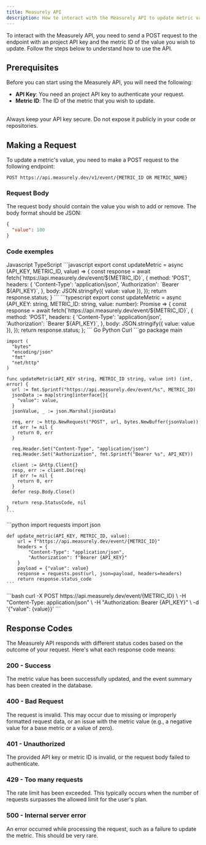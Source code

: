 ```yaml
---
title: Measurely API
description: How to interact with the Measurely API to update metric values.
---
```


To interact with the Measurely API, you need to send a POST request to the endpoint with an project API key and the metric ID of the value you wish to update. Follow the steps below to understand how to use the API.

## Prerequisites

Before you can start using the Measurely API, you will need the following:

- **API Key**: You need an project API key to authenticate your request.
- **Metric ID**: The ID of the metric that you wish to update.

<br />

<Note title='Remember' type='warning'>
  Always keep your API key secure. Do not expose it publicly in your code or
  repositories.
</Note>

## Making a Request

To update a metric's value, you need to make a POST request to the following endpoint:

```
POST https://api.measurely.dev/v1/event/{METRIC_ID OR METRIC_NAME}
```

### Request Body

The request body should contain the value you wish to add or remove. The body format should be JSON:

```json
{
  "value": 100
}
```

### Code exemples

<Tabs defaultValue="javascript" className="pt-5 pb-1">
  <TabsList>
    <TabsTrigger value="javascript">Javascript</TabsTrigger>
    <TabsTrigger value="typescript">TypeScript</TabsTrigger>
  </TabsList>
  <TabsContent value="javascript">
    ```javascript
    export const updateMetric = async (API_KEY, METRIC_ID, value) => {
      const response = await fetch(`https://api.measurely.dev/event/${METRIC_ID}`, {
        method: 'POST',
        headers: {
          'Content-Type': 'application/json',
          'Authorization': `Bearer ${API_KEY}`,
        },
        body: JSON.stringify({ value: value }),
      });
      return response.status;
    }
    ```
  </TabsContent>
  <TabsContent value="typescript">
    ```typescript
    export const updateMetric = async (API_KEY: string, METRIC_ID: string, value: number): Promise<number> => {
      const response = await fetch(`https://api.measurely.dev/event/${METRIC_ID}`, {
        method: 'POST',
        headers: {
          'Content-Type': 'application/json',
          'Authorization': `Bearer ${API_KEY}`,
        },
        body: JSON.stringify({ value: value }),
      });
      return response.status;
    };
    ```
  </TabsContent>
</Tabs>

<Tabs defaultValue="go" className="pt-5 pb-1">
  <TabsList>
    <TabsTrigger value="go">Go</TabsTrigger>
    <TabsTrigger value="python">Python</TabsTrigger>
    <TabsTrigger value="curl">Curl</TabsTrigger>
  </TabsList>
  <TabsContent value="go">
    ```go
    package main

    import (
      "bytes"
      "encoding/json"
      "fmt"
      "net/http"
    )

    func updateMetric(API_KEY string, METRIC_ID string, value int) (int, error) {
      url := fmt.Sprintf("https://api.measurely.dev/event/%s", METRIC_ID)
      jsonData := map[string]interface{}{
        "value": value,
      }
      jsonValue, _ := json.Marshal(jsonData)

      req, err := http.NewRequest("POST", url, bytes.NewBuffer(jsonValue))
      if err != nil {
        return 0, err
      }

      req.Header.Set("Content-Type", "application/json")
      req.Header.Set("Authorization", fmt.Sprintf("Bearer %s", API_KEY))

      client := &http.Client{}
      resp, err := client.Do(req)
      if err != nil {
        return 0, err
      }
      defer resp.Body.Close()

      return resp.StatusCode, nil
    }
    ```

  </TabsContent>
  <TabsContent value="python">
    ```python
    import requests
    import json

    def update_metric(API_KEY, METRIC_ID, value):
        url = f"https://api.measurely.dev/event/{METRIC_ID}"
        headers = {
            "Content-Type": "application/json",
            "Authorization": f"Bearer {API_KEY}"
        }
        payload = {"value": value}
        response = requests.post(url, json=payload, headers=headers)
        return response.status_code
    ```

  </TabsContent>
  <TabsContent value="curl">
    ```bash
    curl -X POST https://api.measurely.dev/event/{METRIC_ID} \
      -H "Content-Type: application/json" \
      -H "Authorization: Bearer {API_KEY}" \
      -d '{"value": {value}}'
    ```
  </TabsContent>
</Tabs>

## Response Codes

The Measurely API responds with different status codes based on the outcome of your request. Here's what each response code means:

### 200 - Success

The metric value has been successfully updated, and the event summary has been created in the database.

### 400 - Bad Request

The request is invalid. This may occur due to missing or improperly formatted request data, or an issue with the metric value (e.g., a negative value for a base metric or a value of zero).

### 401 - Unauthorized

The provided API key or metric ID is invalid, or the request body failed to authenticate.

### 429 - Too many requests

The rate limit has been exceeded. This typically occurs when the number of requests surpasses the allowed limit for the user's plan.

### 500 - Internal server error

An error occurred while processing the request, such as a failure to update the metric. This should be very rare.
